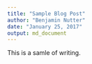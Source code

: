 ```yaml
---
title: "Sample Blog Post"
author: "Benjamin Nutter"
date: "January 25, 2017"
output: md_document
---
```


This is a samle of writing.